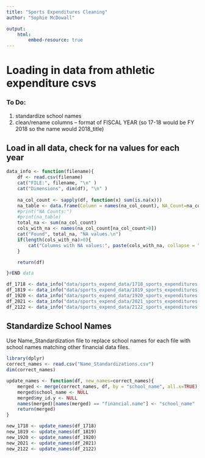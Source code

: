 ```yaml
---
title: "Sports Expenditures Cleaning"
author: "Sophie McDowall"

output: 
    html:
        embed-resource: true
---
```


# Loading in data from athletic expenditure csvs 
### To Do:
1. standardize school names
2. clean/rename columns -- format of FISCAL YEAR (so 17-18 would be FY 2018 so the name would 2018_title)

## Load in all data, check for na values for each year

```r

data_info <- function(filename){
    df <- read.csv(filename)
    cat("FILE:", filename, "\n" )
    cat("Dimensions", dim(df), "\n" )
    
    na_col_count <- sapply(df, function(x) sum(is.na(x)))
    na_table <- data.frame(Column = names(na_col_count), NA_Count=na_col_count)
    #print("NA Counts:")
    #print(na_table) 
    total_na <- sum(na_col_count)
    cols_with_na <- names(na_col_count[na_col_count>0])
    cat("Found", total_na, "NA values.\n")
    if(length(cols_with_na)>0){
        cat("Columns with NA values:", paste(cols_with_na, collapse = ", "), "\n")
    }

    return(df)

}#END data

df_1718 <- data_info("data/sports_expend_data/1718_sports_expenditures.csv")
df_1819 <- data_info("data/sports_expend_data/1819_sports_expenditures.csv")
df_1920 <- data_info("data/sports_expend_data/1920_sports_expenditures.csv")
df_2021 <- data_info("data/sports_expend_data/2021_sports_expenditures.csv")
df_2122 <- data_info("data/sports_expend_data/2122_sports_expenditures.csv")


```

## Standardize School Names
Use Name_Standardization file to replace school names for each file with school names matching other financial data files.  

```r
library(dplyr)
correct_names <- read.csv("Name_Standardizations.csv")
dim(correct_names)

update_names <- function(df, new_names=correct_names){
    merged <- merge(correct_names, df, by = "school_name", all.x=TRUE)
    merged$school_name <- NULL
    merged$my_id.y <- NULL
    names(merged)[names(merged) == "financial.name"] <- "school_name"
    return(merged)
}

new_1718 <- update_names(df_1718)
new_1819 <- update_names(df_1819)
new_1920 <- update_names(df_1920)
new_2021 <- update_names(df_2021)
new_2122 <- update_names(df_2122)


```
